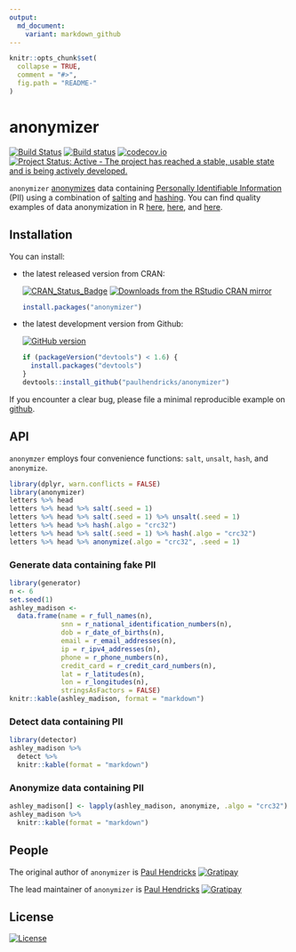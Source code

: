 ```yaml
---
output:
  md_document:
    variant: markdown_github
---
```


<!-- README.md is generated from README.Rmd. Please edit that file -->

```r
knitr::opts_chunk$set(
  collapse = TRUE,
  comment = "#>",
  fig.path = "README-"
)
```

# anonymizer

[![Build Status](https://travis-ci.org/paulhendricks/anonymizer.png?branch=master)](https://travis-ci.org/paulhendricks/anonymizer)
[![Build status](https://ci.appveyor.com/api/projects/status/qu5j8q9wvit2i3pe/branch/master?svg=true)](https://ci.appveyor.com/project/paulhendricks/anonymizer/branch/master)
[![codecov.io](http://codecov.io/github/paulhendricks/anonymizer/coverage.svg?branch=master)](http://codecov.io/github/paulhendricks/anonymizer?branch=master)
[![Project Status: Active - The project has reached a stable, usable state and is being actively developed.](http://www.repostatus.org/badges/0.1.0/active.svg)](http://www.repostatus.org/#active)

`anonymizer` [anonymizes](https://en.wikipedia.org/wiki/Data_anonymization) data containing [Personally Identifiable Information](https://en.wikipedia.org/wiki/Personally_identifiable_information) (PII) using a combination of [salting](https://en.wikipedia.org/wiki/Salt_%28cryptography%29) and [hashing](https://en.wikipedia.org/wiki/Hash_function). You can find quality examples of data anonymization in R [here](http://jangorecki.github.io/blog/2014-11-07/Data-Anonymization-in-R.html), [here](http://stackoverflow.com/questions/10454973/how-to-create-example-data-set-from-private-data-replacing-variable-names-and-l), and [here](http://4dpiecharts.com/2011/08/23/anonymising-data/).

## Installation

You can install:

* the latest released version from CRAN:

    [![CRAN_Status_Badge](http://www.r-pkg.org/badges/version/anonymizer)](http://cran.r-project.org/package=anonymizer)
    [![Downloads from the RStudio CRAN mirror](http://cranlogs.r-pkg.org/badges/anonymizer)](http://cran.rstudio.com/package=anonymizer)

    ```R
    install.packages("anonymizer")
    ````

* the latest development version from Github:

    [![GitHub version](https://badge.fury.io/gh/paulhendricks%2Ffunctools.svg)](http://badge.fury.io/gh/paulhendricks%2Ffunctools)

    ```R
    if (packageVersion("devtools") < 1.6) {
      install.packages("devtools")
    }
    devtools::install_github("paulhendricks/anonymizer")
    ```

If you encounter a clear bug, please file a minimal reproducible example on [github](https://github.com/paulhendricks/anonymizer/issues).

## API

`anonymzer` employs four convenience functions: `salt`, `unsalt`, `hash`, and `anonymize`.

```r
library(dplyr, warn.conflicts = FALSE)
library(anonymizer)
letters %>% head
letters %>% head %>% salt(.seed = 1)
letters %>% head %>% salt(.seed = 1) %>% unsalt(.seed = 1)
letters %>% head %>% hash(.algo = "crc32")
letters %>% head %>% salt(.seed = 1) %>% hash(.algo = "crc32")
letters %>% head %>% anonymize(.algo = "crc32", .seed = 1)
```

### Generate data containing fake PII

```r
library(generator)
n <- 6
set.seed(1)
ashley_madison <- 
  data.frame(name = r_full_names(n), 
             snn = r_national_identification_numbers(n), 
             dob = r_date_of_births(n), 
             email = r_email_addresses(n), 
             ip = r_ipv4_addresses(n), 
             phone = r_phone_numbers(n), 
             credit_card = r_credit_card_numbers(n), 
             lat = r_latitudes(n), 
             lon = r_longitudes(n), 
             stringsAsFactors = FALSE)
knitr::kable(ashley_madison, format = "markdown")
```

### Detect data containing PII

```r
library(detector)
ashley_madison %>% 
  detect %>% 
  knitr::kable(format = "markdown")
```

### Anonymize data containing PII

```r
ashley_madison[] <- lapply(ashley_madison, anonymize, .algo = "crc32")
ashley_madison %>% 
  knitr::kable(format = "markdown")
```

## People

The original author of `anonymizer` is [Paul Hendricks](https://github.com/paulhendricks) [![Gratipay](https://img.shields.io/gratipay/JSFiddle.svg)](https://gratipay.com/~paulhendricks/)

The lead maintainer of `anonymizer` is [Paul Hendricks](https://github.com/paulhendricks) [![Gratipay](https://img.shields.io/gratipay/JSFiddle.svg)](https://gratipay.com/~paulhendricks/)

## License

[![License](http://img.shields.io/:license-mit-blue.svg)](https://github.com/paulhendricks/anonymizer/blob/master/LICENSE)
